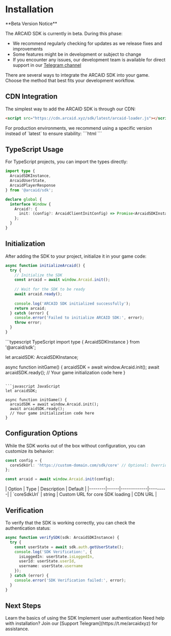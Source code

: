 # Installation

<Warning>
  **Beta Version Notice**
  
  The ARCAID SDK is currently in beta. During this phase:
  - We recommend regularly checking for updates as we release fixes and improvements
  - Some features might be in development or subject to change
  - If you encounter any issues, our development team is available for direct support in our [Telegram channel](https://t.me/arcaidxyz)
</Warning>

There are several ways to integrate the ARCAID SDK into your game. Choose the method that best fits your development workflow.

## CDN Integration

The simplest way to add the ARCAID SDK is through our CDN:

```html
<script src="https://cdn.arcaid.xyz/sdk/latest/arcaid-loader.js"></script>
```

<Tip>
  For production environments, we recommend using a specific version instead of `latest` to ensure stability:
  ```html
  <script src="https://cdn.arcaid.xyz/sdk/1.0.0/arcaid-loader.js"></script>
  ```
</Tip>

## TypeScript Usage

For TypeScript projects, you can import the types directly:

```typescript
import type { 
  ArcaidSDKInstance,
  ArcaidUserState,
  ArcaidPlayerResponse 
} from '@arcaid/sdk';

declare global {
  interface Window {
    Arcaid?: {
      init: (config?: ArcaidClientInitConfig) => Promise<ArcaidSDKInstance>;
    };
  }
}
```

## Initialization

After adding the SDK to your project, initialize it in your game code:

```typescript
async function initializeArcaid() {
  try {
    // Initialize the SDK
    const arcaid = await window.Arcaid.init();
    
    // Wait for the SDK to be ready
    await arcaid.ready();
    
    console.log('ARCAID SDK initialized successfully');
    return arcaid;
  } catch (error) {
    console.error('Failed to initialize ARCAID SDK:', error);
    throw error;
  }
}
```

<CodeGroup>
  ```typescript TypeScript
  import type { ArcaidSDKInstance } from '@arcaid/sdk';

  let arcaidSDK: ArcaidSDKInstance;

  async function initGame() {
    arcaidSDK = await window.Arcaid.init();
    await arcaidSDK.ready();
    // Your game initialization code here
  }
  ```

  ```javascript JavaScript
  let arcaidSDK;

  async function initGame() {
    arcaidSDK = await window.Arcaid.init();
    await arcaidSDK.ready();
    // Your game initialization code here
  }
  ```
</CodeGroup>

## Configuration Options

While the SDK works out of the box without configuration, you can customize its behavior:

```typescript
const config = {
  coreSdkUrl: 'https://custom-domain.com/sdk/core' // Optional: Override core SDK URL
};

const arcaid = await window.Arcaid.init(config);
```

<Accordion title="Available Configuration Options">
  | Option | Type | Description | Default |
  |--------|------|-------------|---------|
  | `coreSdkUrl` | string | Custom URL for core SDK loading | CDN URL |
</Accordion>

## Verification

To verify that the SDK is working correctly, you can check the authentication status:

```typescript
async function verifySDK(sdk: ArcaidSDKInstance) {
  try {
    const userState = await sdk.auth.getUserState();
    console.log('SDK Verification:', {
      isLoggedIn: userState.isLoggedIn,
      userId: userState.userId,
      username: userState.username
    });
  } catch (error) {
    console.error('SDK Verification failed:', error);
  }
}
```

## Next Steps

<CardGroup cols={2}>
  <Card title="Quickstart Guide" icon="play" href="/api-reference/quickstart">
    Learn the basics of using the SDK
  </Card>
  <Card title="Authentication" icon="lock" href="/api-reference/authentication">
    Implement user authentication
  </Card>
</CardGroup>

<Note>
  Need help with installation? Join our [Support Telegram](https://t.me/arcaidxyz) for assistance.
</Note> 